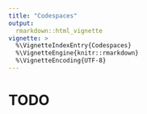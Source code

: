 ```yaml
---
title: "Codespaces"
output: 
  rmarkdown::html_vignette
vignette: >
  %\VignetteIndexEntry{Codespaces}
  %\VignetteEngine{knitr::rmarkdown}
  %\VignetteEncoding{UTF-8}
---
```

# TODO
